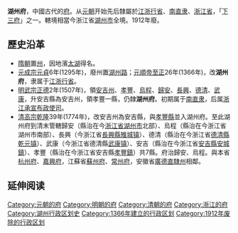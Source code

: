 {{expand|time=2008-02-18}} 
'''湖州府'''，中國古代的[[府_(行政区划)|府]]。从[[元朝|元朝]]开始先后隸屬於[[江浙行省|江浙行省]]、[[南直隶|南直隶]]、[[浙江省|浙江省]]，「[[下三府|下三府]]」之一。轄境相當今浙江省[[湖州市|湖州市]]全境。1912年廢。

== 歷史沿革 ==
*[[隋朝|隋朝]]置[[州|州]]，因地濱[[太湖|太湖]]得名。
*[[元成宗|元成宗]][[元貞|元貞]]6年(1295年)，廢州置[[湖州路|湖州路]]；[[元順帝|元順帝]][[至正|至正]]26年(1366年)，改'''湖州府'''，隶属于[[江浙行省|江浙行省]]。
*[[明武宗|明武宗]][[正德_(明朝)|正德]]2年(1507年)，領[[安吉州|安吉州]]、[[孝丰县|孝豐]]、[[乌程县|烏程]]、[[归安县|歸安]]、[[长兴县|長興]]、[[德清县|德清]]、[[武康县|武康]]，升安吉縣為安吉州，領孝豐一縣，仍隸'''湖州府'''。初期属于[[南直隶|南直隶]]，后属[[浙江承宣布政使司|浙江承宣布政使司]]。
*[[清高宗|清高宗]][[乾隆|乾隆]]39年(1774年)，改安吉州為安吉縣，與[[孝豐縣|孝豐縣]]並入湖州府。至此湖州府到清末管轄歸安（縣治在今[[浙江省|浙江省]][[湖州市|湖州市]]北部）、烏程（縣治在今浙江省湖州市南部）、長興（今浙江省[[長興縣|長興縣]][[雉城镇|雉城镇]]）、德清（縣治在今浙江省[[德清縣|德清縣]][[乾元镇|乾元镇]]）、武康（今浙江省德清縣[[武康镇|武康镇]]）、安吉（縣治在今浙江省[[安吉縣|安吉縣]][[安城鎮|安城鎮]]）、孝豐（縣治在今浙江省安吉縣[[孝豐鎮|孝豐鎮]]）共7縣。府治歸安、烏程。與本省[[杭州府|杭州府]]、[[嘉興府|嘉興府]]，江蘇省[[蘇州府|蘇州府]]、[[常州府|常州府]]，安徽省[[廣德直隸州|廣德直隸州]]相鄰。

== 延伸阅读 ==
{{Wikisource further reading}}
{{浙江行政区划小作品}}
{{明朝行政区划|nocat}}
{{清朝浙江省行政區劃|nocat}}
{{浙江省历史二级政区|nocat}}
[[Category:元朝的府|Category:元朝的府]]
[[Category:明朝的府|Category:明朝的府]]
[[Category:清朝的府|Category:清朝的府]]
[[Category:浙江的府|Category:浙江的府]]
[[Category:湖州行政区划史|Category:湖州行政区划史]]
[[Category:1366年建立的行政区划|Category:1366年建立的行政区划]]
[[Category:1912年废除的行政区划|Category:1912年废除的行政区划]]